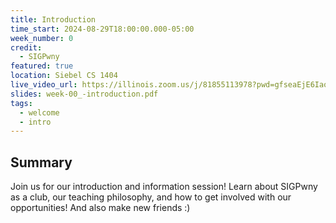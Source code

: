 ```yaml
---
title: Introduction
time_start: 2024-08-29T18:00:00.000-05:00
week_number: 0
credit:
  - SIGPwny
featured: true
location: Siebel CS 1404
live_video_url: https://illinois.zoom.us/j/81855113978?pwd=gfseaEjE6IaobUdL92Om7FdTxv4OVq.1
slides: week-00_-introduction.pdf
tags:
  - welcome
  - intro
---
```

## Summary
Join us for our introduction and information session! Learn about SIGPwny as a club, our teaching philosophy, and how to get involved with our opportunities! And also make new friends :)
